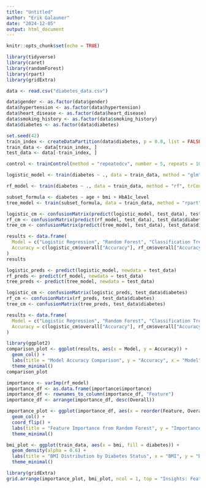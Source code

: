 ---
title: "Untitled"
author: "Erik Galauner"
date: "2024-12-05"
output: html_document
---

```{r setup, include=FALSE}
knitr::opts_chunk$set(echo = TRUE)
```

```{r}
library(tidyverse)
library(caret)
library(randomForest)
library(rpart)
library(gridExtra)

data <- read.csv("diabetes_data.csv")

data$gender <- as.factor(data$gender)
data$hypertension <- as.factor(data$hypertension)
data$heart_disease <- as.factor(data$heart_disease)
data$smoking_history <- as.factor(data$smoking_history)
data$diabetes <- as.factor(data$diabetes)

set.seed(42)
train_index <- createDataPartition(data$diabetes, p = 0.8, list = FALSE)
train_data <- data[train_index, ]
test_data <- data[-train_index, ]

control <- trainControl(method = "repeatedcv", number = 5, repeats = 10)

logistic_model <- train(diabetes ~ ., data = train_data, method = "glm", family = "binomial", trControl = control)

rf_model <- train(diabetes ~ ., data = train_data, method = "rf", trControl = control)

subset_formula <- diabetes ~ age + bmi + HbA1c_level
tree_model <- train(subset_formula, data = train_data, method = "rpart", trControl = control)

logistic_cm <- confusionMatrix(predict(logistic_model, test_data), test_data$diabetes)
rf_cm <- confusionMatrix(predict(rf_model, test_data), test_data$diabetes)
tree_cm <- confusionMatrix(predict(tree_model, test_data), test_data$diabetes)

results <- data.frame(
  Model = c("Logistic Regression", "Random Forest", "Classification Tree"),
  Accuracy = c(logistic_cm$overall["Accuracy"], rf_cm$overall["Accuracy"], tree_cm$overall["Accuracy"])
)
results
```

```{r}
logistic_preds <- predict(logistic_model, newdata = test_data)
rf_preds <- predict(rf_model, newdata = test_data)
tree_preds <- predict(tree_model, newdata = test_data)

logistic_cm <- confusionMatrix(logistic_preds, test_data$diabetes)
rf_cm <- confusionMatrix(rf_preds, test_data$diabetes)
tree_cm <- confusionMatrix(tree_preds, test_data$diabetes)

results <- data.frame(
  Model = c("Logistic Regression", "Random Forest", "Classification Tree"),
  Accuracy = c(logistic_cm$overall["Accuracy"], rf_cm$overall["Accuracy"], tree_cm$overall["Accuracy"])
)

library(ggplot2)
comparison_plot <- ggplot(results, aes(x = Model, y = Accuracy)) +
  geom_col() +
  labs(title = "Model Accuracy Comparison", y = "Accuracy", x = "Model") +
  theme_minimal()
comparison_plot

```

```{r}
importance <- varImp(rf_model)
importance_df <- as.data.frame(importance$importance)
importance_df <- rownames_to_column(importance_df, "Feature")
importance_df <- arrange(importance_df, desc(Overall))

importance_plot <- ggplot(importance_df, aes(x = reorder(Feature, Overall), y = Overall)) +
  geom_col() +
  coord_flip() +
  labs(title = "Feature Importance from Random Forest", y = "Importance", x = "Feature") +
  theme_minimal()

bmi_plot <- ggplot(train_data, aes(x = bmi, fill = diabetes)) +
  geom_density(alpha = 0.6) +
  labs(title = "BMI Distribution by Diabetes Status", x = "BMI", y = "Density") +
  theme_minimal()

library(gridExtra)
grid.arrange(importance_plot, bmi_plot, ncol = 1, top = "Insights: Feature Importance and BMI Distribution")
```




















